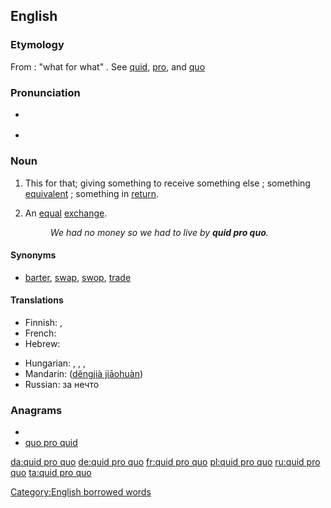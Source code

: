 {{was wotd|2009|August|17}}
==English==

===Etymology===
From {{etyl|la|en}} : "what for what" . See [[quid#Latin|quid]], [[pro#Latin|pro]], and [[quo#Latin|quo]]

===Pronunciation===
* {{a|UK}} {{IPA|/ˌkwɪd.pɹəʊˈkwəʊ/}}
* {{a|US}} {{IPA|/ˌkwɪd.pɹoʊˈkwoʊ/}}

===Noun===
{{en-noun|sg=[[quid]] [[pro]] [[quo]]|pl=quid pro quos|pl2=quae pro quibus|pl3=quid pro quibus|pl4=quid pro quibus}}

# {{legal}} This for that; giving something to receive something else ; something [[equivalent]] ; something in [[return]].
# An [[equal]] [[exchange]].
#: ''We had no money so we had to live by '''quid pro quo'''.''

====Synonyms====
* {{sense|an equal exchange}} [[barter]], [[swap]], [[swop]], [[trade]]

====Translations====
{{trans-top|this for that}}
* Finnish: {{t-|fi|vaihtokauppa}}, {{t|fi|vastasuoritus}}
* French: {{t+|fr|contrepartie|f}}
* Hebrew: {{t|he|יד רוחצת יד}}
{{trans-mid}}
* Hungarian: {{t|hu|viszontszolgáltatás}}, {{t|hu|ellenszolgáltatás}}, {{t|hu|egyenérték}}, {{t|hu|ellenérték}}
* Mandarin: {{zh-ts|等價交換|等价交换}} ([[děngjià jiāohuàn]])
* Russian: {{t+|ru|нечто}} за нечто
{{trans-bottom}}

{{checktrans-top}}
{{checktrans-bottom}}

===Anagrams===
* {{alphagram|dioopqqruu}}
* [[quo pro quid#English|quo pro quid]]

[[Category:English borrowed words]]

[[da:quid pro quo]]
[[de:quid pro quo]]
[[fr:quid pro quo]]
[[pl:quid pro quo]]
[[ru:quid pro quo]]
[[ta:quid pro quo]]